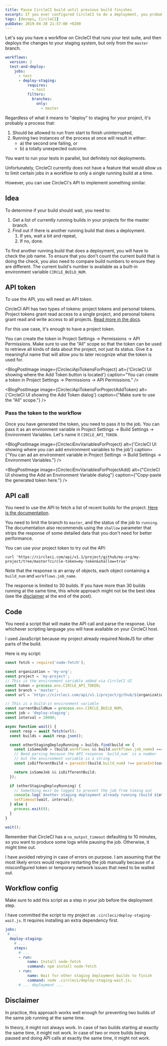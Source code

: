 ```yaml
---
title: Pause CircleCI build until previous build finishes
excerpt: If you ever configured CircleCI to do a deployment, you probably ran into the problem of two pushes triggering two deployments at the same time. You can prevent that.
tags: [devops, CircleCI]
pubDate: 2019-04-30 21:57:00 +0200
---
```



Let's say you have a workflow on CircleCI that runs your test suite, and then deploys the changes to your staging system, but only from the `master` branch.
```yaml
workflows:
  version: 2
  test-and-deploy:
    jobs:
      - test
      - deploy-staging:
          requires:
            - test
          filters:
            branches:
              only:
                - master
```

Regardless of what it means to "deploy" to staging for your project, it's probably a process that:
1. Should be allowed to run from start to finish uninterrupted,
2. Running two instances of the process at once will result in either:
    - a) the second one failing, or
    - b) a totally unexpected outcome.

You want to run your tests in parallel, but definitely not deployments.

Unfortunately, CircleCI currently does not have a feature that would allow us to limit certain jobs in a workflow to only a single running build at a time.

However, you can use CircleCI's API to implement something similar.

## Idea

To determine if your build should wait, you need to:

1. Get a list of currently running builds in your projects for the master branch.
2. Find out if there is another running build that does a deployment.
    1. If yes, wait a bit and repeat,
    2. If no, done.

To find another running build that does a deployment, you will have to check the job name. To ensure that you don't count the current build that is doing the check, you also need to compare build numbers to ensure they are different. The current build's number is available as a built-in environment variable `CIRCLE_BUILD_NUM`.

## API token

To use the API, you will need an API token.

CircleCI API has two types of tokens: project tokens and personal tokens. Project tokens grant read access to a single project, and personal tokens grant read and write access to all projects. [Read more in the docs](https://circleci.com/docs/2.0/managing-api-tokens/).

For this use case, it's enough to have a project token.

You can create the token in Project Settings -> Permissions -> API Permissions. Make sure to use the "All" scope so that the token can be used to retrieve all kinds of data about the project, not just its status. Give it a meaningful name that will allow you to later recognize what the token is used for.

<BlogPostImage
  image={CircleciApiTokensForProject}
  alt={'CircleCI UI showing where the Add Token button is located'}
  caption="You can create a token in Project Settings -> Permissions -> API Permissions."
/>

<BlogPostImage
  image={CircleciApiTokensForProjectAddToken}
  alt={'CircleCI UI showing the Add Token dialog'}
  caption={"Make sure to use the \"All\" scope."}
/>

### Pass the token to the workflow

Once you have generated the token, you need to pass it to the job. You can pass it as an environment variable in Project Settings -> Build Settings -> Environment Variables. Let's name it `CIRCLE_API_TOKEN`.

<BlogPostImage
  image={CircleciEnvVariablesForProject}
  alt={'CircleCI UI showing where you can add environment variables to the job'}
  caption={"You can ad an environment variable in Project Settings -> Build Settings -> Environment Variables."}
/>

<BlogPostImage
  image={CircleciEnvVariablesForProjectAdd}
  alt={"CircleCI UI showing the Add an Environment Variable dialog"}
  caption={"Copy-paste the generated token here."}
/>

## API call

You need to use the API to fetch a list of recent builds for the project. [Here is the documentation](https://circleci.com/docs/api/#recent-builds-for-a-single-project).

You need to limit the branch to `master`, and the status of the job to `running`. The documentation also recommends using the `shallow` parameter that strips the response of some detailed data that you don't need for better performance.

You can use your project token to try out the API:
```
curl 'https://circleci.com/api/v1.1/project/github/my-org/my-project/tree/master?circle-token=my-token&shallow=true'
```

Note that the response is an array of objects, each object containing a `build_num` and `workflows.job_name`.

The response is limited to 30 builds. If you have more than 30 builds running at the same time, this whole approach might not be the best idea (see the [disclaimer](#disclaimer) at the end of the post).

## Code

You need a script that will make the API call and parse the response. Use whichever scripting language you will have available on your CircleCI host.

I used JavaScript because my project already required NodeJS for other parts of the build.

Here is my script:

```javascript
const fetch = require('node-fetch');

const organization = 'my-org';
const project = 'my-project';
// This is the environment variable added via CircleCI UI
const token = process.env.CIRCLE_API_TOKEN;
const branch = 'master';
const url = `https://circleci.com/api/v1.1/project/github/${organization}/${project}/tree/${branch}?circle-token=${token}&shallow=true&filter=running`;

// This is a build-in environment variable
const currentBuildNum = process.env.CIRCLE_BUILD_NUM;
const job = 'deploy-staging';
const interval = 20000;

async function wait() {
  const resp = await fetch(url);
  const builds = await resp.json();

  const otherStagingDeployRunning = builds.find(build => {
    const isSameJob = (build.workflows && build.workflows.job_name) === job;
    // Need parsing because the API response `build_num` is a number
    // but the environment variable is a string
    const isDifferentBuild = parseInt(build.build_num) !== parseInt(currentBuildNum);

    return isSameJob && isDifferentBuild;
  });

  if (otherStagingDeployRunning) {
    // Something must be logged to prevent the job from timing out
    console.log(`Another staging deployment already running (build ${otherStagingDeployRunning.build_num}), will check again in ${interval / 1000} seconds...`);
    setTimeout(wait, interval);
  } else {
    process.exit(0);
  }
}

wait();
```

Remember that CircleCI has a `no_output_timeout` defaulting to 10 minutes, so you want to produce some logs while pausing the job.
Otherwise, it might time out.

I have avoided retrying in case of errors on purpose. I am assuming that the most likely errors would require restarting the job manually because of a misconfigured token or temporary network issues that need to be waited out.

## Workflow config

Make sure to add this script as a step in your job before the deployment step.

I have committed the script to my project as `.circleci/deploy-staging-wait.js`. It requires installing an extra dependency first.

```yaml
jobs:
 # ...
  deploy-staging:
    # ...
    steps:
      # ...
      - run:
          name: Install node-fetch
          command: npm install node-fetch
      - run:
          name: Wait for other staging deployment builds to finish
          command: node .circleci/deploy-staging-wait.js;
      # ... deployment ...
```

## Disclaimer

In practice, this approach works well enough for preventing two builds of the same job running at the same time.

In theory, it might not always work. In case of two builds starting at exactly the same time, it might not work. In case of two or more builds being paused and doing API calls at exactly the same time, it might not work.

